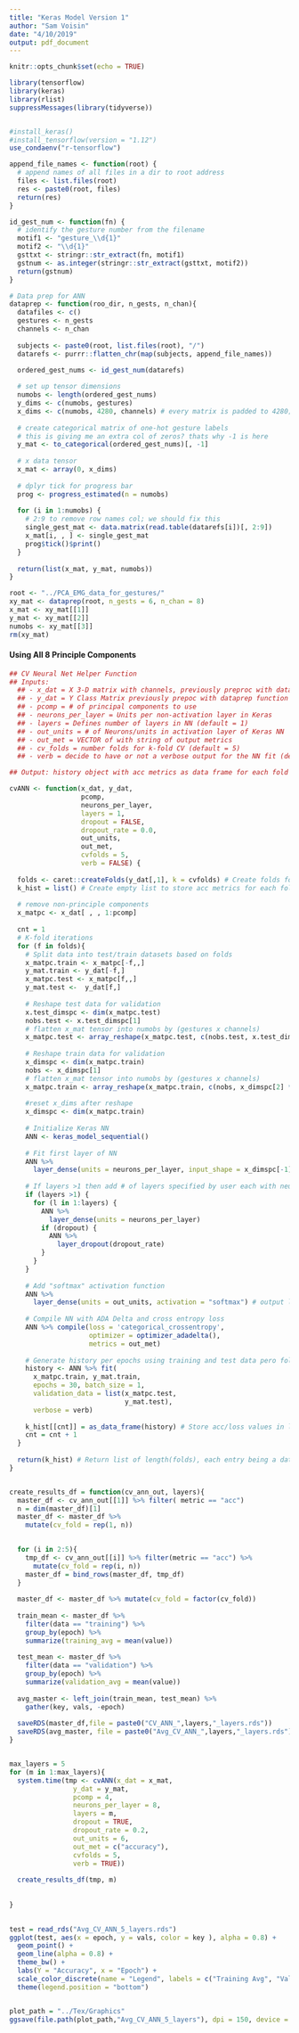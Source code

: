```yaml
---
title: "Keras Model Version 1"
author: "Sam Voisin"
date: "4/10/2019"
output: pdf_document
---
```


```r

knitr::opts_chunk$set(echo = TRUE)

library(tensorflow)
library(keras)
library(rlist)
suppressMessages(library(tidyverse))


#install_keras()
#install_tensorflow(version = "1.12")
use_condaenv("r-tensorflow")

```


```r

append_file_names <- function(root) {
  # append names of all files in a dir to root address
  files <- list.files(root)
  res <- paste0(root, files)
  return(res)
}

id_gest_num <- function(fn) {
  # identify the gesture number from the filename
  motif1 <- "gesture_\\d{1}"
  motif2 <- "\\d{1}"
  gsttxt <- stringr::str_extract(fn, motif1)
  gstnum <- as.integer(stringr::str_extract(gsttxt, motif2))
  return(gstnum)
}

# Data prep for ANN
dataprep <- function(roo_dir, n_gests, n_chan){
  datafiles <- c()
  gestures <- n_gests
  channels <- n_chan
  
  subjects <- paste0(root, list.files(root), "/")
  datarefs <- purrr::flatten_chr(map(subjects, append_file_names))
  
  ordered_gest_nums <- id_gest_num(datarefs)

  # set up tensor dimensions
  numobs <- length(ordered_gest_nums)
  y_dims <- c(numobs, gestures)
  x_dims <- c(numobs, 4280, channels) # every matrix is padded to 4280; 8 channels
  
  # create categorical matrix of one-hot gesture labels
  # this is giving me an extra col of zeros? thats why -1 is here
  y_mat <- to_categorical(ordered_gest_nums)[, -1]
  
  # x data tensor
  x_mat <- array(0, x_dims)
  
  # dplyr tick for progress bar
  prog <- progress_estimated(n = numobs)
  
  for (i in 1:numobs) {
    # 2:9 to remove row names col; we should fix this
    single_gest_mat <- data.matrix(read.table(datarefs[i])[, 2:9]) 
    x_mat[i, , ] <- single_gest_mat
    prog$tick()$print()
  }
  
  return(list(x_mat, y_mat, numobs))
}
```


```r
root <- "../PCA_EMG_data_for_gestures/"
xy_mat <- dataprep(root, n_gests = 6, n_chan = 8)
x_mat <- xy_mat[[1]]
y_mat <- xy_mat[[2]]
numobs <- xy_mat[[3]]
rm(xy_mat)
```


#### Using All 8 Principle Components


```r

## CV Neural Net Helper Function
## Inputs:
  ## - x_dat = X 3-D matrix with channels, previously preproc with dataprep function
  ## - y_dat = Y Class Matrix previously prepoc with dataprep function
  ## - pcomp = # of principal components to use
  ## - neurons_per_layer = Units per non-activation layer in Keras
  ## - layers = Defines number of layers in NN (default = 1)
  ## - out_units = # of Neurons/units in activation layer of Keras NN
  ## - out_met = VECTOR of with string of output metrics
  ## - cv_folds = number folds for k-fold CV (default = 5)
  ## - verb = decide to have or not a verbose output for the NN fit (default = 0)

## Output: history object with acc metrics as data frame for each fold

cvANN <- function(x_dat, y_dat, 
                  pcomp,
                  neurons_per_layer,
                  layers = 1,
                  dropout = FALSE,
                  dropout_rate = 0.0,
                  out_units,
                  out_met,
                  cvfolds = 5,
                  verb = FALSE) {
  
  folds <- caret::createFolds(y_dat[,1], k = cvfolds) # Create folds for CV
  k_hist = list() # Create empty list to store acc metrics for each fold
  
  # remove non-principle components
  x_matpc <- x_dat[ , , 1:pcomp]
  
  cnt = 1
  # K-fold iterations 
  for (f in folds){
    # Split data into test/train datasets based on folds
    x_matpc.train <- x_matpc[-f,,]
    y_mat.train <- y_dat[-f,]
    x_matpc.test <- x_matpc[f,,]
    y_mat.test <-  y_dat[f,]
    
    # Reshape test data for validation
    x.test_dimspc <- dim(x_matpc.test)
    nobs.test <- x.test_dimspc[1]
    # flatten x_mat tensor into numobs by (gestures x channels)
    x_matpc.test <- array_reshape(x_matpc.test, c(nobs.test, x.test_dimspc[2] * x.test_dimspc[3]))
    
    # Reshape train data for validation
    x_dimspc <- dim(x_matpc.train)
    nobs <- x_dimspc[1]
    # flatten x_mat tensor into numobs by (gestures x channels)
    x_matpc.train <- array_reshape(x_matpc.train, c(nobs, x_dimspc[2] * x_dimspc[3]))
    
    #reset x_dims after reshape
    x_dimspc <- dim(x_matpc.train)
    
    # Initialize Keras NN
    ANN <- keras_model_sequential()
    
    # Fit first layer of NN
    ANN %>%
      layer_dense(units = neurons_per_layer, input_shape = x_dimspc[-1])
    
    # If layers >1 then add # of layers specified by user each with neurons_per_layer
    if (layers >1) {
      for (l in 1:layers) {
        ANN %>%
          layer_dense(units = neurons_per_layer)
        if (dropout) {
          ANN %>%
            layer_dropout(dropout_rate)
        }
      }
    }
    
    # Add "softmax" activation function
    ANN %>% 
      layer_dense(units = out_units, activation = "softmax") # output layer
    
    # Compile NN with ADA Delta and cross entropy loss
    ANN %>% compile(loss = 'categorical_crossentropy',
                    optimizer = optimizer_adadelta(),
                    metrics = out_met)
    
    # Generate history per epochs using training and test data pero fold
    history <- ANN %>% fit(
      x_matpc.train, y_mat.train, 
      epochs = 30, batch_size = 1, 
      validation_data = list(x_matpc.test, 
                             y_mat.test),
      verbose = verb)
    
    k_hist[[cnt]] = as_data_frame(history) # Store acc/loss values in list
    cnt = cnt + 1
  }
  
  return(k_hist) # Return list of length(folds), each entry being a dataframe
}


create_results_df = function(cv_ann_out, layers){
  master_df <- cv_ann_out[[1]] %>% filter( metric == "acc")
  n = dim(master_df)[1]
  master_df <- master_df %>% 
    mutate(cv_fold = rep(1, n))
 

  for (i in 2:5){
    tmp_df <- cv_ann_out[[i]] %>% filter(metric == "acc") %>% 
      mutate(cv_fold = rep(i, n))
    master_df = bind_rows(master_df, tmp_df)
  }
  
  master_df <- master_df %>% mutate(cv_fold = factor(cv_fold))
  
  train_mean <- master_df %>% 
    filter(data == "training") %>%
    group_by(epoch) %>% 
    summarize(training_avg = mean(value))
  
  test_mean <- master_df %>% 
    filter(data == "validation") %>% 
    group_by(epoch) %>% 
    summarize(validation_avg = mean(value))
    
  avg_master <- left_join(train_mean, test_mean) %>% 
    gather(key, vals, -epoch)
  
  saveRDS(master_df,file = paste0("CV_ANN_",layers,"_layers.rds"))
  saveRDS(avg_master, file = paste0("Avg_CV_ANN_",layers,"_layers.rds"))
}


max_layers = 5
for (m in 1:max_layers){
  system.time(tmp <- cvANN(x_dat = x_mat,
                y_dat = y_mat,
                pcomp = 4,
                neurons_per_layer = 8,
                layers = m,
                dropout = TRUE,
                dropout_rate = 0.2,
                out_units = 6,
                out_met = c("accuracy"),
                cvfolds = 5,
                verb = TRUE))
  
  create_results_df(tmp, m)
  
  
}
  


```


```r

test = read_rds("Avg_CV_ANN_5_layers.rds")
ggplot(test, aes(x = epoch, y = vals, color = key ), alpha = 0.8) + 
  geom_point() + 
  geom_line(alpha = 0.8) +
  theme_bw() +
  labs(Y = "Accuracy", x = "Epoch") +
  scale_color_discrete(name = "Legend", labels = c("Training Avg", "Validation Avg")) +
  theme(legend.position = "bottom")


plot_path = "../Tex/Graphics"
ggsave(file.path(plot_path,"Avg_CV_ANN_5_layers"), dpi = 150, device = "png")

```







